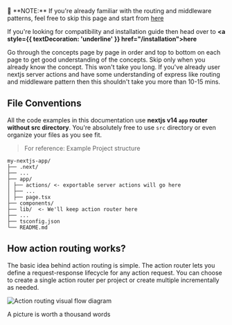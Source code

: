 
<Callout type="info">
  📝 **NOTE:** If you're already familiar with the routing and middleware
  patterns, feel free to skip this page and start from
  <a
    style={{ display: "inline", textDecoration: "underline" }}
    href="/concepts/action-routing"
  >
    <span>here</span>
  </a>
</Callout>

If you're looking for compatibility and installation guide then head over to
**<a style={{ textDecoration: 'underline' }} href="/installation">here</a>**

Go through the concepts page by page in order and top to bottom on each page
to get good understanding of the concepts. Skip only when you already know the concept.
This won't take you long. If you've already user nextjs server actions and have some understanding
of express like routing and middleware pattern then this shouldn't take you more than
10-15 mins.

## File Conventions

All the code examples in this documentation use **nextjs v14 `app` router
without src directory**. You're absolutely free to use `src` directory or
even organize your files as you see fit.

> For reference: Example Project structure

```dir
my-nextjs-app/
├── .next/
├── ...
├── app/
│ ├── actions/ <- exportable server actions will go here
│ ├── ...
│ ├── page.tsx
├── components/
├── lib/  <- We'll keep action router here
├── ...
├── tsconfig.json
└── README.md
```

## How action routing works?

The basic idea behind action routing is simple. The action router
lets you define a request-response lifecycle for any action request.
You can choose to create a single action router per project or create
multiple incrementally as needed.

![Action routing visual flow diagram](https://github.com/bhishekprajapati/next-server-action/blob/main/public/action-routing.png?raw=true)

<div
  style={{
    textAlign: "center",
    marginTop: "1rem",
    textDecoration: "underline",
  }}
>
  A picture is worth a thousand words
</div>
